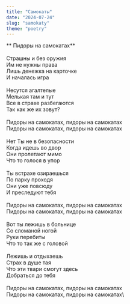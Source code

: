 ```yaml
---
title: "Самокаты"
date: "2024-07-24"
slug: "samokaty"
theme: "poetry"
---
```

** Пидоры на самокатах**\
\
Страшны и без оружия\
Им не нужны права\
Лишь денежка на карточке\
И началась игра\
\
Несутся агалтелые\
Мелькая там и тут\
Все в страхе разбегаются\
Так как же их зовут?\
\
Пидоры на самокатах, пидоры на самокатах\
Пидоры на самокатах, пидоры на самокатах\
\
Нет Ты не в безопасности\
Когда идешь во двор\
Они пролетают мимо\
Что то голося в упор\
\
Ты встрахе озираешься\
По парку проходя\
Они уже повсюду\
И преследуют тебя\
\
Пидоры на самокатах, пидоры на самокатах\
Пидоры на самокатах, пидоры на самокатах\
\
Вот ты лежишь в больнице\
Со сломаной ногой\
Руки перебиты\
Что  то так же с головой\
\
Лежишь и отдыхаешь\
Страх в душе тая\
Что эти твари смогут здесь\
Добраться до тебя\
\
Пидоры на самокатах, пидоры на самокатах\
Пидоры на самокатах, пидоры на самокатах\